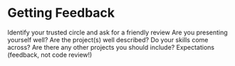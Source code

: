 # Getting Feedback

Identify your trusted circle and ask for a friendly review
Are you presenting yourself well?
Are the project(s) well described?
Do your skills come across?
Are there any other projects you should include?
Expectations (feedback, not code review!)
